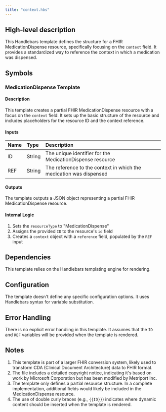 ```yaml
---
title: "context.hbs"
---
```


## High-level description
This Handlebars template defines the structure for a FHIR MedicationDispense resource, specifically focusing on the `context` field. It provides a standardized way to reference the context in which a medication was dispensed.

## Symbols

### MedicationDispense Template
#### Description
This template creates a partial FHIR MedicationDispense resource with a focus on the `context` field. It sets up the basic structure of the resource and includes placeholders for the resource ID and the context reference.

#### Inputs
| Name | Type | Description |
|:-----|:-----|:------------|
| ID | String | The unique identifier for the MedicationDispense resource |
| REF | String | The reference to the context in which the medication was dispensed |

#### Outputs
The template outputs a JSON object representing a partial FHIR MedicationDispense resource.

#### Internal Logic
1. Sets the `resourceType` to "MedicationDispense"
2. Assigns the provided `ID` to the resource's `id` field
3. Creates a `context` object with a `reference` field, populated by the `REF` input

## Dependencies
This template relies on the Handlebars templating engine for rendering.

## Configuration
The template doesn't define any specific configuration options. It uses Handlebars syntax for variable substitution.

## Error Handling
There is no explicit error handling in this template. It assumes that the `ID` and `REF` variables will be provided when the template is rendered.

## Notes
1. This template is part of a larger FHIR conversion system, likely used to transform CDA (Clinical Document Architecture) data to FHIR format.
2. The file includes a detailed copyright notice, indicating it's based on work by Microsoft Corporation but has been modified by Metriport Inc.
3. The template only defines a partial resource structure. In a complete implementation, additional fields would likely be included in the MedicationDispense resource.
4. The use of double curly braces (e.g., `{{ID}}`) indicates where dynamic content should be inserted when the template is rendered.